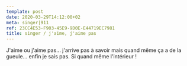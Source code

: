 ```yaml
---
template: post
date: 2020-03-29T14:12:00+02
meta: singer|911
ref: 23CC4E53-F903-45E9-9D0E-E44719EC7981
title: singer / j'aime, j'aime pas
---
```

J'aime ou j'aime pas... j'arrive pas à savoir mais quand même ça a de la gueule... enfin je sais pas. Si quand même l'intérieur !

<visuel>
  <Instagram instagramId="B9RxfKiBdgG" />
</visuel>
